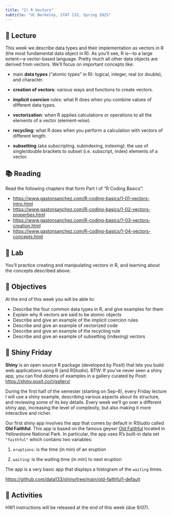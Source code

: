 ```yaml
---
title: "2) R Vectors"
subtitle: "UC Berkeley, STAT 133, Spring 2025"
---
```



## 📖 Lecture

This week we describe data types and their implementation as vectors in R (the most fundamental data object in R). As you'll see, R is---to a large extent---a vector-based language. Pretty much all other data objects are derived from vectors. We'll focus on important concepts like:

- main __data types__ ("atomic types" in R): logical, integer, real (or double), and character.

- __creation of vectors__: various ways and functions to create vectors.

- __implicit coercion__ rules: what R does when you combine values of different data types.

- __vectorization__: when R applies calculations or operations to all the elements of a vector (element-wise).

- __recycling__: what R does when you perform a calculation with vectors of different length.

- __subsetting__ (aka subscripting, subindexing, indexing): the use of single/double brackets to subset (i.e. subscript, index) elements of a vector.



## 📚 Reading

Read the following chapters that form Part I of "R Coding Basics":

- <a href="https://www.gastonsanchez.com/R-coding-basics/1-01-vectors-intro.html" target="_blank">https://www.gastonsanchez.com/R-coding-basics/1-01-vectors-intro.html</a>
- <a href="https://www.gastonsanchez.com/R-coding-basics/1-02-vectors-properties.html" target="_blank">https://www.gastonsanchez.com/R-coding-basics/1-02-vectors-properties.html</a>
- <a href="https://www.gastonsanchez.com/R-coding-basics/1-03-vectors-creation.html" target="_blank">https://www.gastonsanchez.com/R-coding-basics/1-03-vectors-creation.html</a>
- <a href="https://www.gastonsanchez.com/R-coding-basics/1-04-vectors-concepts.html" target="_blank">https://www.gastonsanchez.com/R-coding-basics/1-04-vectors-concepts.html</a>
 


## 🔬 Lab

You'll practice creating and manipulating vectors in R, and learning about the concepts described above.

 

## 🎯 Objectives

At the end of this week you will be able to:

- Describe the four common data types in R, and give examples for them
- Explain why R vectors are said to be atomic objects
- Describe and give an example of the implicit coercion rules
- Describe and give an example of vectorized code
- Describe and give an example of the recycling rule
- Describe and give an example of subsetting (indexing) vectors
 


## 🔆 Shiny Friday

__Shiny__ is an open source R package (developed by Posit) that lets you build web applications using R (and RStudio). BTW: If you've never seen a shiny app, you can find dozens of examples in a gallery curated by Posit: <https://shiny.posit.co/r/gallery/>

During the first half of the semester (starting on Sep-6), every Friday lecture 
I will use a shiny example, describing various aspects about its structure, and 
reviewing some of its key details. Every week we'll go over a different shiny app, 
increasing the level of complexity, but also making it more interactive and richer.

Our first shiny app involves the app that comes by default in RStudio called __Old Faithful__. This app is based on the famous geyser <a href="https://www.yellowstonepark.com/things-to-do/geysers-hot-springs/about-old-faithful/" target="_blank">Old Faithful</a> located in Yellowstone National Park. In particular, the app uses R's built-in data set `"faithful"` which contains two variables:

1) `eruptions`: is the time (in min) of an eruption

2) `waiting`: is the waiting time (in min) to next eruption 

The app is a very basic app that displays a histogram of the `waiting` times.

<a href="https://github.com/data133/shiny/tree/main/old-faithful1-default" target="_blank">https://github.com/data133/shiny/tree/main/old-faithful1-default</a>



## 🔔 Activities

HW1 instructions will be released at the end of this week (due 9/07).


